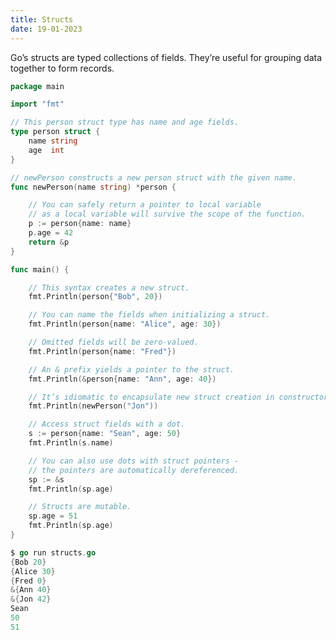 ```yaml
---
title: Structs
date: 19-01-2023
---
```


Go’s structs are typed collections of fields. They’re useful for grouping data together to form records.

```go
package main

import "fmt"

// This person struct type has name and age fields.
type person struct {
    name string
    age  int
}

// newPerson constructs a new person struct with the given name.
func newPerson(name string) *person {

    // You can safely return a pointer to local variable
    // as a local variable will survive the scope of the function.
    p := person{name: name}
    p.age = 42
    return &p
}

func main() {

    // This syntax creates a new struct.
    fmt.Println(person{"Bob", 20})

    // You can name the fields when initializing a struct.
    fmt.Println(person{name: "Alice", age: 30})

    // Omitted fields will be zero-valued.
    fmt.Println(person{name: "Fred"})

    // An & prefix yields a pointer to the struct.
    fmt.Println(&person{name: "Ann", age: 40})

    // It’s idiomatic to encapsulate new struct creation in constructor functions
    fmt.Println(newPerson("Jon"))

    // Access struct fields with a dot.
    s := person{name: "Sean", age: 50}
    fmt.Println(s.name)

    // You can also use dots with struct pointers -
    // the pointers are automatically dereferenced.
    sp := &s
    fmt.Println(sp.age)

    // Structs are mutable.
    sp.age = 51
    fmt.Println(sp.age)
}
```

```go
$ go run structs.go
{Bob 20}
{Alice 30}
{Fred 0}
&{Ann 40}
&{Jon 42}
Sean
50
51
```
